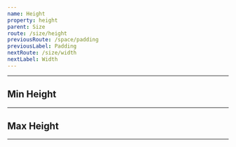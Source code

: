 ```yaml
---
name: Height
property: height
parent: Size
route: /size/height
previousRoute: /space/padding
previousLabel: Padding
nextRoute: /size/width
nextLabel: Width
---
```



<UtilityInfo pattern="h-{size}" themeProperty="height" />

---

<Grid minWidth="72px">
  <InfoBox pattern="h-2" className="justify-between flex flex-col">
    <Box
      className={`bg-blue-200 rounded border-blue-400 text-blue-600 w-full font-mono border-4 h-2`}
    />
  </InfoBox>
  <InfoBox pattern="h-4" className="justify-between flex flex-col">
    <Box
      className={`bg-blue-200 rounded border-blue-400 text-blue-600 w-full font-mono border-4 h-4`}
    />
  </InfoBox>
  <InfoBox pattern="h-6" className="justify-between flex flex-col">
    <Box
      className={`bg-blue-200 rounded border-blue-400 text-blue-600 w-full font-mono border-4 h-6`}
    />
  </InfoBox>
  <InfoBox pattern="h-8" className="justify-between flex flex-col">
    <Box
      className={`bg-blue-200 rounded border-blue-400 text-blue-600 w-full font-mono border-4 h-8`}
    />
  </InfoBox>
  <InfoBox pattern="h-10" className="justify-between flex flex-col">
    <Box
      className={`bg-blue-200 rounded border-blue-400 text-blue-600 w-full font-mono border-4 h-10`}
    />
  </InfoBox>
  <InfoBox pattern="h-12" className="justify-between flex flex-col">
    <Box
      className={`bg-blue-200 rounded border-blue-400 text-blue-600 w-full font-mono border-4 h-12`}
    />
  </InfoBox>
  <InfoBox pattern="h-16" className="justify-between flex flex-col">
    <Box
      className={`bg-blue-200 rounded border-blue-400 text-blue-600 w-full font-mono border-4 h-16`}
    />
  </InfoBox>
</Grid>

## Min Height

<UtilityInfo pattern="min-h-{size}" themeProperty="minHeight" />

---

## Max Height

<UtilityInfo pattern="max-h-{size}" themeProperty="maxHeight" />

---
